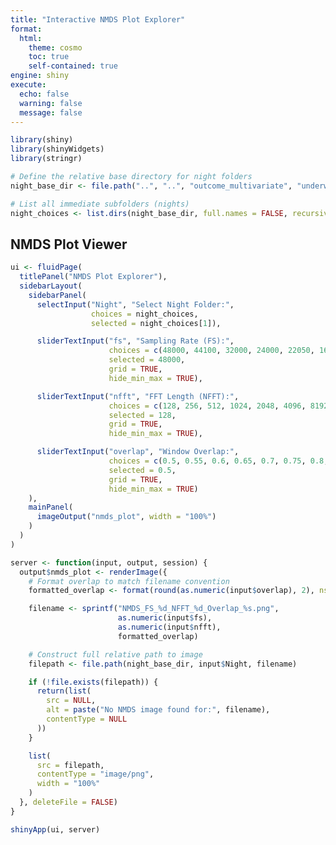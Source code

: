 ```yaml
---
title: "Interactive NMDS Plot Explorer"
format: 
  html:
    theme: cosmo
    toc: true
    self-contained: true
engine: shiny
execute:
  echo: false
  warning: false
  message: false
---
```


```r
library(shiny)
library(shinyWidgets)
library(stringr)

# Define the relative base directory for night folders
night_base_dir <- file.path("..", "..", "outcome_multivariate", "underwater")

# List all immediate subfolders (nights)
night_choices <- list.dirs(night_base_dir, full.names = FALSE, recursive = FALSE)
```

## NMDS Plot Viewer

```r
ui <- fluidPage(
  titlePanel("NMDS Plot Explorer"),
  sidebarLayout(
    sidebarPanel(
      selectInput("Night", "Select Night Folder:",
                  choices = night_choices,
                  selected = night_choices[1]),

      sliderTextInput("fs", "Sampling Rate (FS):",
                      choices = c(48000, 44100, 32000, 24000, 22050, 16000),
                      selected = 48000,
                      grid = TRUE,
                      hide_min_max = TRUE),

      sliderTextInput("nfft", "FFT Length (NFFT):",
                      choices = c(128, 256, 512, 1024, 2048, 4096, 8192, 16384),
                      selected = 128,
                      grid = TRUE,
                      hide_min_max = TRUE),

      sliderTextInput("overlap", "Window Overlap:",
                      choices = c(0.5, 0.55, 0.6, 0.65, 0.7, 0.75, 0.8, 0.85, 0.9),
                      selected = 0.5,
                      grid = TRUE,
                      hide_min_max = TRUE)
    ),
    mainPanel(
      imageOutput("nmds_plot", width = "100%")
    )
  )
)

server <- function(input, output, session) {
  output$nmds_plot <- renderImage({
    # Format overlap to match filename convention
    formatted_overlap <- format(round(as.numeric(input$overlap), 2), nsmall = 2)

    filename <- sprintf("NMDS_FS_%d_NFFT_%d_Overlap_%s.png",
                        as.numeric(input$fs),
                        as.numeric(input$nfft),
                        formatted_overlap)

    # Construct full relative path to image
    filepath <- file.path(night_base_dir, input$Night, filename)

    if (!file.exists(filepath)) {
      return(list(
        src = NULL,
        alt = paste("No NMDS image found for:", filename),
        contentType = NULL
      ))
    }

    list(
      src = filepath,
      contentType = "image/png",
      width = "100%"
    )
  }, deleteFile = FALSE)
}

shinyApp(ui, server)
```